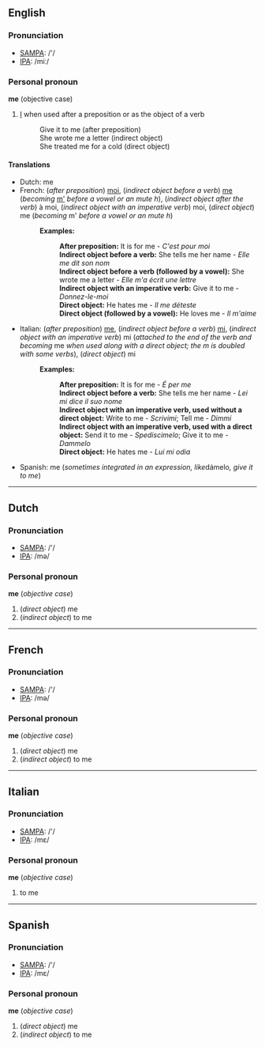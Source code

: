 ==English==
===Pronunciation===
*[[w:SAMPA|SAMPA]]: /'/
*[[w:IPA|IPA]]: /miː/

===Personal pronoun===

'''me''' (objective case)
#[[I]] when used after a preposition or as the object of a verb
#:Give it to me (after preposition)
#:She wrote me a letter (indirect object)
#:She treated me for a cold (direct object)

====Translations====
*Dutch: me
*French: (''after preposition'') [[moi]], (''indirect object before a verb'') [[me]] (''becoming'' [[m']] ''before a vowel or an mute h''), (''indirect object after the verb'') à moi, (''indirect object with an imperative verb'') moi, (''direct object'') me (''becoming'' m' ''before a vowel or an mute h'')
*:'''Examples:'''
*::'''After preposition:''' It is for me - ''C'est pour moi''
*::'''Indirect object before a verb:''' She tells me her name - ''Elle me dit son nom''
*::'''Indirect object before a verb (followed by a vowel):''' She wrote me a letter - ''Elle m'a écrit une lettre''
*::'''Indirect object with an imperative verb:''' Give it to me - ''Donnez-le-moi''
*::'''Direct object:''' He hates me - ''Il me déteste''
*::'''Direct object (followed by a vowel):''' He loves me - ''Il m'aime''
*Italian: (''after preposition'') [[me]], (''indirect object before a verb'') [[mi]], (''indirect object with an imperative verb'') mi (''attached to the end of the verb and becoming'' me ''when used along with a direct object; the m is doubled with some verbs''), (''direct object'') mi
*:'''Examples:'''
*::'''After preposition:''' It is for me - ''É per me''
*::'''Indirect object before a verb:''' She tells me her name - ''Lei mi dice il suo nome''
*::'''Indirect object with an imperative verb, used without a direct object:''' Write to me - ''Scrivimi''; Tell me - ''Dimmi''
*::'''Indirect object with an imperative verb, used with a direct object:''' Send it to me - ''Spediscimelo''; Give it to me - ''Dammelo''
*::'''Direct object:''' He hates me - ''Lui mi odia''
*Spanish: me (''sometimes integrated in an expression, like ''dámelo'', give it to me'')

----
==Dutch==
===Pronunciation===
*[[w:SAMPA|SAMPA]]: /'/
*[[w:IPA|IPA]]: /mə/

===Personal pronoun===
'''me''' (''objective case'')

#(''direct object'') me
#(''indirect object'') to me


----
==French==
===Pronunciation===
*[[w:SAMPA|SAMPA]]: /'/
*[[w:IPA|IPA]]: /mə/

===Personal pronoun===
'''me''' (''objective case'')

#(''direct object'') me
#(''indirect object'') to me

----
==Italian==
===Pronunciation===
*[[w:SAMPA|SAMPA]]: /'/
*[[w:IPA|IPA]]: /mε/

===Personal pronoun===
'''me''' (''objective case'')

#to me

----
==Spanish==
===Pronunciation===
*[[w:SAMPA|SAMPA]]: /'/
*[[w:IPA|IPA]]: /mε/

===Personal pronoun===
'''me''' (''objective case'')

#(''direct object'') me
#(''indirect object'') to me